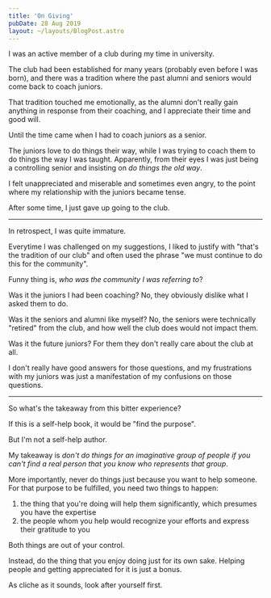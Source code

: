 ```yaml
---
title: 'On Giving'
pubDate: 28 Aug 2019
layout: ~/layouts/BlogPost.astro
---
```


I was an active member of a club during my time in university.

The club had been established for many years (probably even before I was born), and there was a tradition where the past alumni and seniors would come back to coach juniors.

That tradition touched me emotionally, as the alumni don't really gain anything in response from their coaching, and I appreciate their time and good will.

Until the time came when I had to coach juniors as a senior.

The juniors love to do things their way, while I was trying to coach them to do things the way I was taught. Apparently, from their eyes I was just being a controlling senior and insisting on _do things the old way_.

I felt unappreciated and miserable and sometimes even angry, to the point where my relationship with the juniors became tense.

After some time, I just gave up going to the club.

---

In retrospect, I was quite immature.

Everytime I was challenged on my suggestions, I liked to justify with "that's the tradition of our club" and often used the phrase "we must continue to do this for the community".

Funny thing is, _who was the community I was referring to_?

Was it the juniors I had been coaching? No, they obviously dislike what I asked them to do.

Was it the seniors and alumni like myself? No, the seniors were technically "retired" from the club, and how well the club does would not impact them.

Was it the future juniors? For them they don't really care about the club at all.

I don't really have good answers for those questions, and my frustrations with my juniors was just a manifestation of my confusions on those questions.

---

So what's the takeaway from this bitter experience?

If this is a self-help book, it would be "find the purpose".

But I'm not a self-help author.

My takeaway is _don't do things for an imaginative group of people if you can't find a real person that you know who represents that group_.

More importantly, never do things just because you want to help someone. For that purpose to be fulfilled, you need two things to happen:

1. the thing that you're doing will help them significantly, which presumes you have the expertise
1. the people whom you help would recognize your efforts and express their gratitude to you

Both things are out of your control.

Instead, do the thing that you enjoy doing just for its own sake. Helping people and getting appreciated for it is just a bonus.

As cliche as it sounds, look after yourself first.
